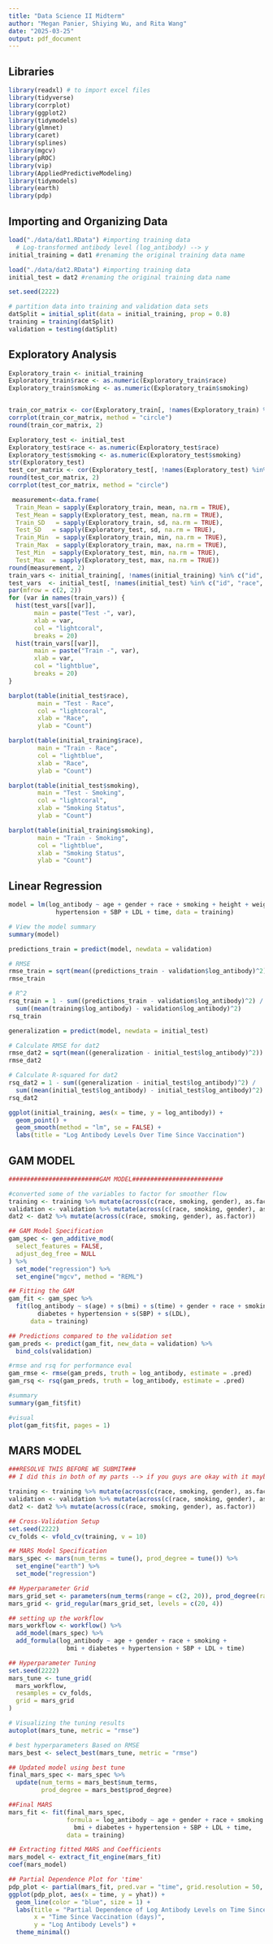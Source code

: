 ```yaml
---
title: "Data Science II Midterm"
author: "Megan Panier, Shiying Wu, and Rita Wang"
date: "2025-03-25"
output: pdf_document
---
```


## Libraries
```r
library(readxl) # to import excel files
library(tidyverse)
library(corrplot)
library(ggplot2)
library(tidymodels)
library(glmnet)
library(caret)
library(splines)
library(mgcv)
library(pROC)
library(vip)
library(AppliedPredictiveModeling)
library(tidymodels)
library(earth)
library(pdp)
```

## Importing and Organizing Data
```r
load("./data/dat1.RData") #importing training data
  # Log-transformed antibody level (log_antibody) --> y
initial_training = dat1 #renaming the original training data name

load("./data/dat2.RData") #importing training data
initial_test = dat2 #renaming the original training data name

set.seed(2222)

# partition data into training and validation data sets
datSplit = initial_split(data = initial_training, prop = 0.8)
training = training(datSplit)
validation = testing(datSplit)
```

## Exploratory Analysis
```r
Exploratory_train <- initial_training
Exploratory_train$race <- as.numeric(Exploratory_train$race)
Exploratory_train$smoking <- as.numeric(Exploratory_train$smoking)


train_cor_matrix <- cor(Exploratory_train[, !names(Exploratory_train) %in% c("id")],use = "complete.obs")
corrplot(train_cor_matrix, method = "circle")
round(train_cor_matrix, 2)

Exploratory_test <- initial_test
Exploratory_test$race <- as.numeric(Exploratory_test$race)
Exploratory_test$smoking <- as.numeric(Exploratory_test$smoking)
str(Exploratory_test)
test_cor_matrix <- cor(Exploratory_test[, !names(Exploratory_test) %in% c("id")],use = "complete.obs")
round(test_cor_matrix, 2)
corrplot(test_cor_matrix, method = "circle")

 measurement<-data.frame(
  Train_Mean = sapply(Exploratory_train, mean, na.rm = TRUE),
  Test_Mean = sapply(Exploratory_test, mean, na.rm = TRUE),
  Train_SD   = sapply(Exploratory_train, sd, na.rm = TRUE),
  Test_SD   = sapply(Exploratory_test, sd, na.rm = TRUE),
  Train_Min  = sapply(Exploratory_train, min, na.rm = TRUE),
  Train_Max  = sapply(Exploratory_train, max, na.rm = TRUE),
  Test_Min  = sapply(Exploratory_test, min, na.rm = TRUE),
  Test_Max  = sapply(Exploratory_test, max, na.rm = TRUE))
round(measurement, 2)
train_vars <- initial_training[, !names(initial_training) %in% c("id", "race", "smoking")]
test_vars  <- initial_test[, !names(initial_test) %in% c("id", "race", "smoking")]
par(mfrow = c(2, 2))
for (var in names(train_vars)) {
  hist(test_vars[[var]],
       main = paste("Test -", var),
       xlab = var,
       col = "lightcoral",
       breaks = 20)
  hist(train_vars[[var]],
       main = paste("Train -", var),
       xlab = var,
       col = "lightblue",
       breaks = 20)
}

barplot(table(initial_test$race),
        main = "Test - Race",
        col = "lightcoral",
        xlab = "Race",
        ylab = "Count")

barplot(table(initial_training$race),
        main = "Train - Race",
        col = "lightblue",
        xlab = "Race",
        ylab = "Count")

barplot(table(initial_test$smoking),
        main = "Test - Smoking",
        col = "lightcoral",
        xlab = "Smoking Status",
        ylab = "Count")

barplot(table(initial_training$smoking),
        main = "Train - Smoking",
        col = "lightblue",
        xlab = "Smoking Status",
        ylab = "Count")
```

## Linear Regression
```r
model = lm(log_antibody ~ age + gender + race + smoking + height + weight + bmi + diabetes + 
             hypertension + SBP + LDL + time, data = training)

# View the model summary
summary(model)
```

```r
predictions_train = predict(model, newdata = validation)

# RMSE
rmse_train = sqrt(mean((predictions_train - validation$log_antibody)^2))
rmse_train

# R^2
rsq_train = 1 - sum((predictions_train - validation$log_antibody)^2) / 
  sum((mean(training$log_antibody) - validation$log_antibody)^2)
rsq_train
```

```r
generalization = predict(model, newdata = initial_test)

# Calculate RMSE for dat2
rmse_dat2 = sqrt(mean((generalization - initial_test$log_antibody)^2))
rmse_dat2

# Calculate R-squared for dat2
rsq_dat2 = 1 - sum((generalization - initial_test$log_antibody)^2) / 
  sum((mean(initial_test$log_antibody) - initial_test$log_antibody)^2)
rsq_dat2
```

```r
ggplot(initial_training, aes(x = time, y = log_antibody)) + 
  geom_point() + 
  geom_smooth(method = "lm", se = FALSE) + 
  labs(title = "Log Antibody Levels Over Time Since Vaccination")
```

## GAM MODEL
```r
#########################GAM MODEL#########################

#converted some of the variables to factor for smoother flow
training <- training %>% mutate(across(c(race, smoking, gender), as.factor))
validation <- validation %>% mutate(across(c(race, smoking, gender), as.factor))
dat2 <- dat2 %>% mutate(across(c(race, smoking, gender), as.factor))

## GAM Model Specification
gam_spec <- gen_additive_mod(
  select_features = FALSE, 
  adjust_deg_free = NULL   
) %>%
  set_mode("regression") %>%
  set_engine("mgcv", method = "REML") 

## Fitting the GAM
gam_fit <- gam_spec %>%
  fit(log_antibody ~ s(age) + s(bmi) + s(time) + gender + race + smoking +
        diabetes + hypertension + s(SBP) + s(LDL),
      data = training)

## Predictions compared to the validation set 
gam_preds <- predict(gam_fit, new_data = validation) %>%
  bind_cols(validation)

#rmse and rsq for performance eval
gam_rmse <- rmse(gam_preds, truth = log_antibody, estimate = .pred)
gam_rsq <- rsq(gam_preds, truth = log_antibody, estimate = .pred)

#summary
summary(gam_fit$fit)

#visual
plot(gam_fit$fit, pages = 1)

```

## MARS MODEL
```r
###RESOLVE THIS BEFORE WE SUBMIT###
## I did this in both of my parts --> if you guys are okay with it maybe we can do this in the data prep part earlier on in the file###

training <- training %>% mutate(across(c(race, smoking, gender), as.factor))
validation <- validation %>% mutate(across(c(race, smoking, gender), as.factor))
dat2 <- dat2 %>% mutate(across(c(race, smoking, gender), as.factor))

## Cross-Validation Setup
set.seed(2222)
cv_folds <- vfold_cv(training, v = 10)

## MARS Model Specification
mars_spec <- mars(num_terms = tune(), prod_degree = tune()) %>%
  set_engine("earth") %>%
  set_mode("regression")

## Hyperparameter Grid
mars_grid_set <- parameters(num_terms(range = c(2, 20)), prod_degree(range = c(1, 2)))
mars_grid <- grid_regular(mars_grid_set, levels = c(20, 4))

## setting up the workflow
mars_workflow <- workflow() %>%
  add_model(mars_spec) %>%
  add_formula(log_antibody ~ age + gender + race + smoking +
                bmi + diabetes + hypertension + SBP + LDL + time)

## Hyperparameter Tuning
set.seed(2222)
mars_tune <- tune_grid(
  mars_workflow,
  resamples = cv_folds,
  grid = mars_grid
)

# Visualizing the tuning results
autoplot(mars_tune, metric = "rmse")

# best hyperparameters Based on RMSE
mars_best <- select_best(mars_tune, metric = "rmse")

## Updated model using best tune
final_mars_spec <- mars_spec %>%
  update(num_terms = mars_best$num_terms,
         prod_degree = mars_best$prod_degree)

##Final MARS
mars_fit <- fit(final_mars_spec,
                formula = log_antibody ~ age + gender + race + smoking +
                  bmi + diabetes + hypertension + SBP + LDL + time,
                data = training)

## Extracting fitted MARS and Coefficients
mars_model <- extract_fit_engine(mars_fit)
coef(mars_model)

## Partial Dependence Plot for 'time'
pdp_plot <- partial(mars_fit, pred.var = "time", grid.resolution = 50, train = training)
ggplot(pdp_plot, aes(x = time, y = yhat)) +
  geom_line(color = "blue", size = 1) +
  labs(title = "Partial Dependence of Log Antibody Levels on Time Since Vaccination",
       x = "Time Since Vaccination (days)",
       y = "Log Antibody Levels") +
  theme_minimal()

```